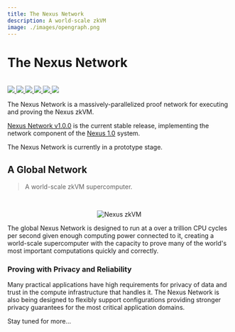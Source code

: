 ```yaml
---
title: The Nexus Network
description: A world-scale zkVM
image: ./images/opengraph.png
---
```




# The Nexus Network

<br />

<div style={{display: "flex"}}>
    <a href="https://t.me/nexus_zkvm" style={{marginRight: 3}}>
        <img src="https://img.shields.io/endpoint?color=neon&logo=telegram&label=chat&url=https%3A%2F%2Fmogyo.ro%2Fquart-apis%2Ftgmembercount%3Fchat_id%3Dnexus_zkvm"/>
    </a>
    <a href="https://github.com/nexus-xyz/nexus-zkvm/graphs/contributors" style={{marginRight: 3}}>
        <img src="https://img.shields.io/github/contributors/nexus-xyz/nexus-zkvm.svg"/>
    </a>
    <a href="https://twitter.com/NexusLabsHQ" style={{marginRight: 3}}>
        <img src="https://img.shields.io/badge/Twitter-black?logo=x&logoColor=white"/>
    </a>
    <a href="https://nexus.xyz" style={{marginRight: 3}}>
        <img src="https://img.shields.io/static/v1?label=Stage&message=Alpha&color=2BB4AB"/>
    </a>
    <a href="https://github.com/nexus-xyz/nexus-zkvm/blob/main/LICENSE-MIT" style={{marginRight: 3}}>
        <img src="https://img.shields.io/badge/license-MIT-blue"/>
    </a>
    <a href="https://github.com/nexus-xyz/nexus-zkvm/blob/main/LICENSE-APACHE" style={{marginRight: 3}}>
        <img src="https://img.shields.io/badge/license-APACHE-blue"/>
    </a>
</div>

The Nexus Network is a massively-parallelized proof network for executing and proving the Nexus zkVM.

[Nexus Network v1.0.0](https://github.com/nexus-xyz/nexus-zkvm/releases/tag/v1.0.0) is the current stable release, implementing the network component of the [Nexus 1.0](https://www.nexus.xyz/whitepaper.pdf) system.

<Callout type="info" emoji="ℹ️">
  The Nexus Network is currently in a prototype stage.
</Callout>


## A Global Network

> A world-scale zkVM supercomputer.

<br />

<p align="center" >
    <Image alt="Nexus zkVM" src = "/images/nexus_docs-network.png" width = {800} height = {800} />
</p>

The global Nexus Network is designed to run at a over a trillion CPU cycles per second given enough computing power connected to it, creating a world-scale supercomputer with the capacity to prove many of the world's most important computations quickly and correctly.

### Proving with Privacy and Reliability

Many practical applications have high requirements for privacy of data and trust in the compute infrastructure that handles it. The Nexus Network is also being designed to flexibly support configurations providing stronger privacy guarantees for the most critical application domains.

Stay tuned for more...